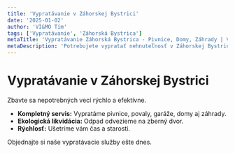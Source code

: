 ```yaml
---
title: 'Vypratávanie v Záhorskej Bystrici'
date: '2025-01-02'
author: 'VI&MO Tím'
tags: ['Vypratávanie', 'Záhorská Bystrica']
metaTitle: 'Vypratávanie Záhorská Bystrica - Pivnice, Domy, Záhrady | VI&MO'
metaDescription: 'Potrebujete vypratať nehnuteľnosť v Záhorskej Bystrici? VI&MO ponúka kompletné vypratávacie služby od pivníc až po celé domy a záhrady.'
---
```


# Vypratávanie v Záhorskej Bystrici

Zbavte sa nepotrebných vecí rýchlo a efektívne.

- **Kompletný servis:** Vypratáme pivnice, povaly, garáže, domy aj záhrady.
- **Ekologická likvidácia:** Odpad odvezieme na zberný dvor.
- **Rýchlosť:** Ušetríme vám čas a starosti.

Objednajte si naše vypratávacie služby ešte dnes.
